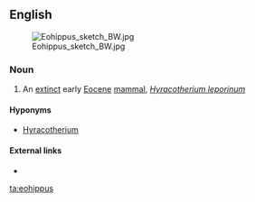 ==English==
[[File:Eohippus sketch BW.jpg|thumb|right]]
===Noun===
{{en-noun|eohippi|es}}

# An [[extinct]] early [[Eocene]] [[mammal]], ''[[Hyracotherium leporinum]]''

====Hyponyms====
* [[Hyracotherium]]

====External links====
* {{pedialite}}

[[ta:eohippus]]